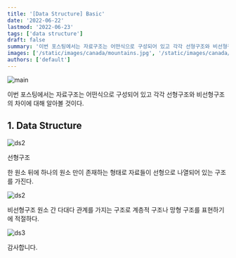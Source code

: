 ```yaml
---
title: '[Data Structure] Basic'
date: '2022-06-22'
lastmod: '2022-06-23'
tags: ['data structure']
draft: false
summary: '이번 포스팅에서는 자료구조는 어떤식으로 구성되어 있고 각각 선형구조와 비선형구조의 차이에 대해 알아볼 것이다.'
images: ['/static/images/canada/mountains.jpg', '/static/images/canada/toronto.jpg']
authors: ['default']
---
```


![main](/static/ds-basic/cover.jpg)

이번 포스팅에서는 자료구조는 어떤식으로 구성되어 있고 각각 선형구조와 비선형구조의 차이에 대해 알아볼 것이다.

## 1. Data Structure

![ds2](/static/ds-basic/ds1.png)

선형구조

한 원소 뒤에 하나의 원소 만이 존재하는 형태로 자료들이 선형으로 나열되어 있는 구조를 가진다.

![ds2](/static/ds-basic/ds2.png)

비선형구조
원소 간 다대다 관계를 가지는 구조로 계층적 구조나 망형 구조를 표현하기에 적절하다.

![ds3](/static/ds-basic/ds3.png)

감사합니다.
